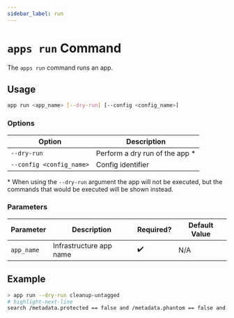 ```yaml
---
sidebar_label: run
---
```


# `apps run` Command

The `apps run` command runs an app.

## Usage

```bash
app run <app_name> [--dry-run] [--config <config_name>]
```

### Options

| Option                   | Description                     |
| ------------------------ | ------------------------------- |
| `--dry-run`              | Perform a dry run of the app \* |
| `--config <config_name>` | Config identifier               |

\* When using the `--dry-run` argument the app will not be executed, but the commands that would be executed will be shown instead.

### Parameters

| Parameter  | Description             | Required? | Default Value |
| ---------- | ----------------------- | --------- | ------------- |
| `app_name` | Infrastructure app name | ✔️        | N/A           |

## Example

```bash title="Dry run an app"
> app run --dry-run cleanup-untagged
# highlight-next-line
search /metadata.protected == false and /metadata.phantom == false and /metadata.cleaned == false and is(["aws_ec2_instance", "aws_ec2_volume", "aws_vpc", "aws_cloudformation_stack", "aws_elb", "aws_alb", "aws_alb_target_group", "aws_eks_cluster", "aws_eks_nodegroup", "example_instance", "example_network"]) and not(has_key(tags, ["owner", "expiration"])) and ((/ancestors.cloud.reported.id == "aws" and /ancestors.account.reported.id == "068564737731" and age > 7d) or (/ancestors.cloud.reported.id == "aws" and /ancestors.account.reported.id == "575584959047" and age > 2h)) | clean "Missing one or more of required tags owner, expiration and age more than threshold"
```
